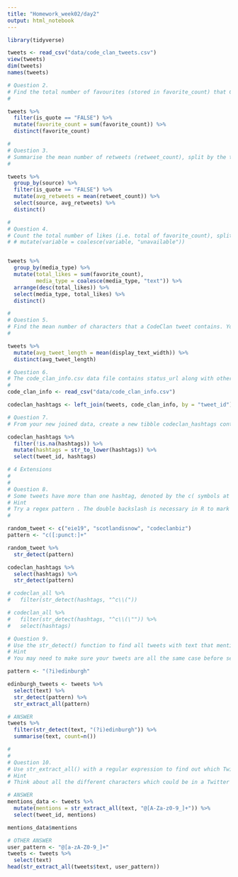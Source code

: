```yaml
---
title: "Homework_week02/day2"
output: html_notebook
---
```


```r
library(tidyverse)

tweets <- read_csv("data/code_clan_tweets.csv")
view(tweets)
dim(tweets)
names(tweets)
```
```r
# Question 2.
# Find the total number of favourites (stored in favorite_count) that CodeClan tweets have got. Don’t add a tweet’s favorite_count to the total when the tweet was quoted (see the is_quote variable).
#

tweets %>% 
  filter(is_quote == "FALSE") %>% 
  mutate(favorite_count = sum(favorite_count)) %>% 
  distinct(favorite_count) 

```


```r
# 
# Question 3.
# Summarise the mean number of retweets (retweet_count), split by the type of platform that was used to tweet (source). Again, omit quoted tweets from the mean.
#

tweets %>% 
  group_by(source) %>% 
  filter(is_quote == "FALSE") %>% 
  mutate(avg_retweets = mean(retweet_count)) %>% 
  select(source, avg_retweets) %>% 
  distinct()

```


```r
# 
# Question 4.
# Count the total number of likes (i.e. total of favorite_count), split by media type, and arrange them from most likes to least. Assume that any tweets without a listed media type are of type “text”.
# # mutate(variable = coalesce(variable, "unavailable"))


tweets %>% 
  group_by(media_type) %>% 
  mutate(total_likes = sum(favorite_count),
         media_type = coalesce(media_type, "text")) %>% 
  arrange(desc(total_likes)) %>% 
  select(media_type, total_likes) %>% 
  distinct()

```


```r
# 
# Question 5.
# Find the mean number of characters that a CodeClan tweet contains. You can either find a way to count the text in the text variable, or use the variable display_text_width which contains a count. Checking both would be a good idea if possible to see if they match (but it’s not essential).
#

tweets %>% 
  mutate(avg_tweet_length = mean(display_text_width)) %>% 
  distinct(avg_tweet_length)

```


```r
# Question 6.
# The code_clan_info.csv data file contains status_url along with other info. Load this in, and join it to the code_clan_tweets tibble, so that you have a status_url for each tweet. Decide which variable to join the tibbles on.
#
code_clan_info <- read_csv("data/code_clan_info.csv")

codeclan_hashtags <- left_join(tweets, code_clan_info, by = "tweet_id") 

```


```r
# Question 7.
# From your new joined data, create a new tibble codeclan_hashtags containing only the tweet_id and convert the hashtags into lowercase for analysis. Keep only those tweets with hashtags.

codeclan_hashtags %>% 
  filter(!is.na(hashtags)) %>% 
  mutate(hashtags = str_to_lower(hashtags)) %>% 
  select(tweet_id, hashtags)

```

```r
# 4 Extensions
# 
# 
# Question 8.
# Some tweets have more than one hashtag, denoted by the c( symbols at the start of the string. Use the str_sub() and str_detect() functions and your codeclan_hashtags tibble from above to find all the cases in which the hashtag string begins with characters c(.
# Hint
# Try a regex pattern . The double backslash is necessary in R to mark a backslash as itself being escaped.
#

random_tweet <- c("eie19", "scotlandisnow", "codeclanbiz")
pattern <- "c([:punct:]+"

random_tweet %>% 
  str_detect(pattern)

codeclan_hashtags %>%
  select(hashtags) %>% 
  str_detect(pattern)

# codeclan_all %>%
#   filter(str_detect(hashtags, "^c\\("))

# codeclan_all %>%
#   filter(str_detect(hashtags, "^c\\(\"")) %>%
#   select(hashtags)

```


```r
# Question 9.
# Use the str_detect() function to find all tweets with text that mentions “Edinburgh”, and count how many such tweets there are.
# Hint
# You may need to make sure your tweets are all the same case before searching.

pattern <- "(?i)edinburgh"

edinburgh_tweets <- tweets %>% 
  select(text) %>% 
  str_detect(pattern) %>% 
  str_extract_all(pattern)

# ANSWER
tweets %>% 
  filter(str_detect(text, "(?i)edinburgh")) %>% 
  summarise(text, count=n())
```


```r
# 
# 
# Question 10.
# Use str_extract_all() with a regular expression to find out which Twitter users CodeClan have been tweeting.
# Hint
# Think about all the different characters which could be in a Twitter username, do a bit of online research

# ANSWER
mentions_data <- tweets %>%
  mutate(mentions = str_extract_all(text, "@[A-Za-z0-9_]+")) %>%
  select(tweet_id, mentions)

mentions_data$mentions

# OTHER ANSWER
user_pattern <- "@[a-zA-Z0-9_]+"
tweets <- tweets %>% 
  select(text)
head(str_extract_all(tweets$text, user_pattern))
```

